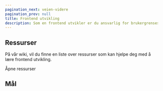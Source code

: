 ```yaml
---
pagination_next: veien-videre
pagination_prev: null
title: Frontend utvikling
description: Som en frontend utvikler er du ansvarlig for brukergrensesnittet som brukeren ser og interagerer med.
---
```



## Ressurser

På vår wiki, vil du finne en liste over ressurser som kan hjelpe deg med å lære frontend utvikling.

<Link
  className="button button--info"
  href="/wiki/ressurser/frontend-ressurser"
>
  Åpne ressurser
</Link>

## Mål

<ProgressionPage id="frontend" />

